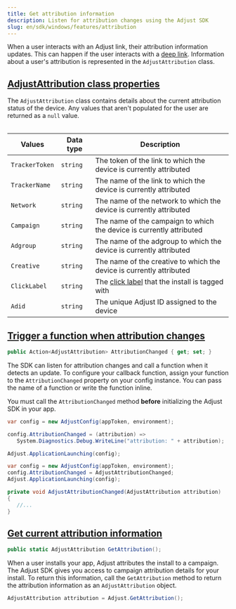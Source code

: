```yaml
---
title: Get attribution information
description: Listen for attribution changes using the Adjust SDK
slug: en/sdk/windows/features/attribution
---
```


When a user interacts with an Adjust link, their attribution information updates. This can happen if the user interacts with a [deep link](https://help.adjust.com/en/article/deep-links). Information about a user's attribution is represented in the `AdjustAttribution` class.

## [AdjustAttribution class properties](adjustattribution-class-properties)

The `AdjustAttribution` class contains details about the current attribution status of the device. Any values that aren't populated for the user are returned as a `null` value.

<Table>

| Values         | Data type | Description                                                                                        |
| -------------- | --------- | -------------------------------------------------------------------------------------------------- |
| `TrackerToken` | `string`  | The token of the link to which the device is currently attributed                                  |
| `TrackerName`  | `string`  | The name of the link to which the device is currently attributed                                   |
| `Network`      | `string`  | The name of the network to which the device is currently attributed                                |
| `Campaign`     | `string`  | The name of the campaign to which the device is currently attributed                               |
| `Adgroup`      | `string`  | The name of the adgroup to which the device is currently attributed                                |
| `Creative`     | `string`  | The name of the creative to which the device is currently attributed                               |
| `ClickLabel`   | `string`  | The [click label](https://help.adjust.com/en/article/user-rewards) that the install is tagged with |
| `Adid`         | `string`  | The unique Adjust ID assigned to the device                                                        |

</Table>

## [Trigger a function when attribution changes](trigger-a-function-when-attribution-changes)

```cs title="Property declaration"
public Action<AdjustAttribution> AttributionChanged { get; set; }
```

The SDK can listen for attribution changes and call a function when it detects an update. To configure your callback function, assign your function to the `AttributionChanged` property on your config instance. You can pass the name of a function or write the function inline.

<Callout type="important">

You must call the `AttributionChanged` method **before** initializing the Adjust SDK in your app.

</Callout>

<Tabs>
<Tab title="Inline function">

```cs {3,4}
var config = new AdjustConfig(appToken, environment);

config.AttributionChanged = (attribution) =>
   System.Diagnostics.Debug.WriteLine("attribution: " + attribution);

Adjust.ApplicationLaunching(config);
```

</Tab>
<Tab title="Function name">

```cs "AdjustAttributionChanged"
var config = new AdjustConfig(appToken, environment);
config.AttributionChanged = AdjustAttributionChanged;
Adjust.ApplicationLaunching(config);

private void AdjustAttributionChanged(AdjustAttribution attribution)
{
   //...
}
```

</Tab>
</Tabs>

## [Get current attribution information](get-current-attribution-information)

```cs title="Method signature"
public static AdjustAttribution GetAttribution();
```

<MinorVersion added="v4.12.0">

When a user installs your app, Adjust attributes the install to a campaign. The Adjust SDK gives you access to campaign attribution details for your install. To return this information, call the `GetAttribution` method to return the attribution information as an `AdjustAttribution` object.

</MinorVersion>

```cs
AdjustAttribution attribution = Adjust.GetAttribution();
```
